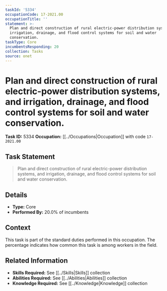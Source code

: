 ```yaml
---
taskId: '5334'
occupationCode: 17-2021.00
occupationTitle: ''
statement: >-
  Plan and direct construction of rural electric-power distribution systems, and
  irrigation, drainage, and flood control systems for soil and water
  conservation.
taskType: Core
incumbentsResponding: 20
collection: Tasks
source: onet
---
```

# Plan and direct construction of rural electric-power distribution systems, and irrigation, drainage, and flood control systems for soil and water conservation.

**Task ID:** 5334
**Occupation:** [[../Occupations|Occupation]] with code `17-2021.00`

## Task Statement

> Plan and direct construction of rural electric-power distribution systems, and irrigation, drainage, and flood control systems for soil and water conservation.

## Details

- **Type:** Core
- **Performed By:** 20.0% of incumbents

## Context

This task is part of the standard duties performed in this occupation. The percentage indicates how common this task is among workers in the field.

## Related Information

- **Skills Required:** See [[../Skills|Skills]] collection
- **Abilities Required:** See [[../Abilities|Abilities]] collection
- **Knowledge Required:** See [[../Knowledge|Knowledge]] collection
